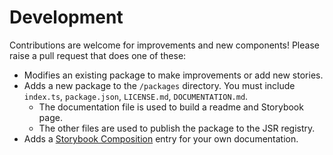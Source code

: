 
<Meta title="Development" />

# Development

Contributions are welcome for improvements and new components! Please raise a pull request that does one of these:

-   Modifies an existing package to make improvements or add new stories.
-   Adds a new package to the `/packages` directory. You must include `index.ts`, `package.json`, `LICENSE.md`, `DOCUMENTATION.md`.
    -   The documentation file is used to build a readme and Storybook page.
    -   The other files are used to publish the package to the JSR registry.
-   Adds a [Storybook Composition](https://storybook.js.org/docs/sharing/storybook-composition) entry for your own documentation.

